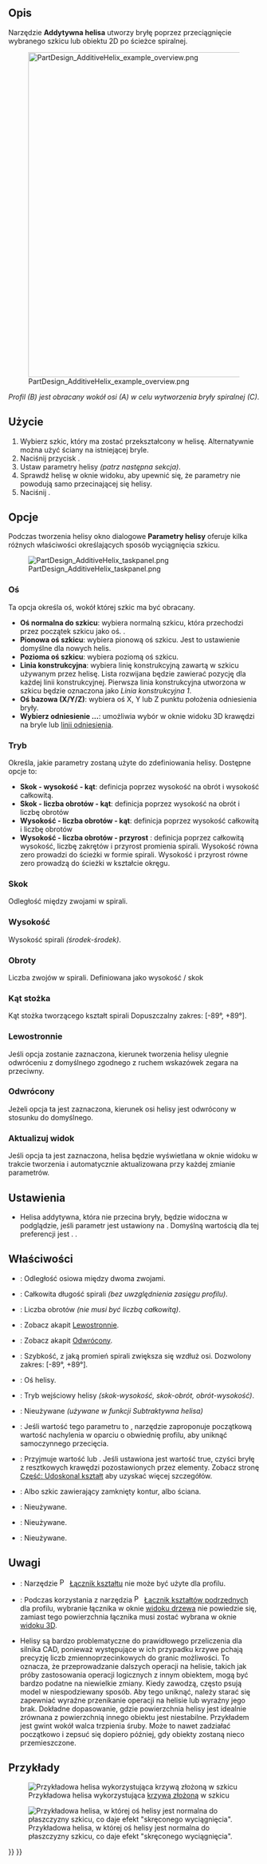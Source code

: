 <languages/>

{{Docnav/pl
|[[PartDesign_AdditivePipe/pl|Uzupełnianie wyciągnięciem wzdłuż ścieżki]]
|[[PartDesign_AdditiveBox/pl|Addytywny prostopadłościan]]
|[[PartDesign_Workbench/pl|środowisko pracy Projekt Części]]
|IconL=PartDesign_AdditivePipe.svg
|IconR=PartDesign_AdditiveBox.svg
|IconC=Workbench_PartDesign.svg
}}

{{GuiCommand/pl
|Name=PartDesign AdditiveHelix
|Name/pl=Projekt Części: Addytywna helisa
|MenuLocation=Projekt Części → Utwórz cechę przez dodanie → Addytywna helisa
|Workbenches=[[PartDesign_Workbench/pl|Projekt Części]]
|Version=0.19
|SeeAlso=[[PartDesign_SubtractiveHelix/pl|Komponent bryła pierwotna do odjęcia]]
}}

<span id="Description"></span>
==Opis==

Narzędzie '''Addytywna helisa''' utworzy bryłę poprzez przeciągnięcie wybranego szkicu lub obiektu 2D po ścieżce spiralnej.

[[File:PartDesign_AdditiveHelix_example_overview.png|none|650px]]

''Profil (B) jest obracany wokół osi (A) w celu wytworzenia bryły spiralnej (C)''.

<span id="Usage"></span>
==Użycie==

<div class="mw-translate-fuzzy">
# Wybierz szkic, który ma zostać przekształcony w helisę. Alternatywnie można użyć ściany na istniejącej bryle.
# Naciśnij przycisk {{Button|[[Image:PartDesign_AdditiveHelix.svg|16px]] '''Addytywna helisa'''}}.
# Ustaw parametry helisy ''(patrz następna sekcja)''.
# Sprawdź helisę w oknie widoku, aby upewnić się, że parametry nie powodują samo przecinającej się helisy.
# Naciśnij {{Button|OK}}.
</div>

<span id="Options"></span>
==Opcje==

Podczas tworzenia helisy okno dialogowe '''Parametry helisy''' oferuje kilka różnych właściwości określających sposób wyciągnięcia szkicu.

[[File:PartDesign_AdditiveHelix_taskpanel.png|frame|left]]

<span id="Axis"></span>
===Oś===

Ta opcja określa oś, wokół której szkic ma być obracany.
* '''Oś normalna do szkicu''': wybiera normalną szkicu, która przechodzi przez początek szkicu jako oś. {{Version/pl|0.20}}.
* '''Pionowa oś szkicu''': wybiera pionową oś szkicu. Jest to ustawienie domyślne dla nowych helis.
* '''Pozioma oś szkicu''': wybiera poziomą oś szkicu.
* '''Linia konstrukcyjna''': wybiera linię konstrukcyjną zawartą w szkicu używanym przez helisę. Lista rozwijana będzie zawierać pozycję dla każdej linii konstrukcyjnej. Pierwsza linia konstrukcyjna utworzona w szkicu będzie oznaczona jako ''Linia konstrukcyjna 1''.
* '''Oś bazowa (X/Y/Z)''': wybiera oś X, Y lub Z punktu położenia odniesienia bryły.
* '''Wybierz odniesienie ...''': umożliwia wybór w oknie widoku 3D krawędzi na bryle lub [[PartDesign_Line/pl|linii odniesienia]].

<span id="Mode"></span>
===Tryb===

Określa, jakie parametry zostaną użyte do zdefiniowania helisy. Dostępne opcje to:
* '''Skok - wysokość - kąt''': definicja poprzez wysokość na obrót i wysokość całkowitą.
* '''Skok - liczba obrotów - kąt''': definicja poprzez wysokość na obrót i liczbę obrotów
* '''Wysokość - liczba obrotów - kąt''': definicja poprzez wysokość całkowitą i liczbę obrotów
* '''Wysokość - liczba obrotów - przyrost''' {{Version/pl|0.20}}: definicja poprzez całkowitą wysokość, liczbę zakrętów i przyrost promienia spirali. Wysokość równa zero prowadzi do ścieżki w formie spirali. Wysokość i przyrost równe zero prowadzą do ścieżki w kształcie okręgu.

<span id="Pitch"></span>
===Skok===

Odległość między zwojami w spirali.

<span id="Height"></span>
===Wysokość===

Wysokość spirali ''(środek-środek)''.

<span id="Turns"></span>
===Obroty===

Liczba zwojów w spirali. Definiowana jako wysokość / skok

<span id="Cone_Angle"></span>
===Kąt stożka===

Kąt stożka tworzącego kształt spirali Dopuszczalny zakres: [-89°, +89°].

<span id="Left_handed"></span>
===Lewostronnie===

Jeśli opcja zostanie zaznaczona, kierunek tworzenia helisy ulegnie odwróceniu z domyślnego zgodnego z ruchem wskazówek zegara na przeciwny.

<span id="Reversed"></span>
===Odwrócony===

Jeżeli opcja ta jest zaznaczona, kierunek osi helisy jest odwrócony w stosunku do domyślnego.

<span id="Update_view"></span>
===Aktualizuj widok===

Jeśli opcja ta jest zaznaczona, helisa będzie wyświetlana w oknie widoku w trakcie tworzenia i automatycznie aktualizowana przy każdej zmianie parametrów.

<span id="Preferences"></span>
==Ustawienia==

* Helisa addytywna, która nie przecina bryły, będzie widoczna w podglądzie, jeśli parametr {{MenuCommand|Przybory → Edycja parameterów... → BaseApp → Preferencje → Mod → PartDesign → AdditiveHelixPreview}} jest ustawiony na {{TRUE/pl}}. Domyślną wartością dla tej preferencji jest {{FALSE/pl}}. {{Version/pl|0.20}}.

<span id="Properties"></span>
==Właściwości==

* {{PropertyData|Skok}}: Odległość osiowa między dwoma zwojami.
* {{PropertyData|Wysokość}}: Całkowita długość spirali ''(bez uwzględnienia zasięgu profilu)''.
* {{PropertyData|Obroty}}: Liczba obrotów ''(nie musi być liczbą całkowitą)''.
* {{PropertyData|Lewostronnie}}: Zobacz akapit [[#Lewostronnie|Lewostronnie]].
* {{PropertyData|Odwrócony}}: Zobacz akapit [[#Odwrócony|Odwrócony]].
* {{PropertyData|Kąt}}: Szybkość, z jaką promień spirali zwiększa się wzdłuż osi. Dozwolony zakres: [-89°, +89°].
* {{PropertyData|Oś odniesienia}}: Oś helisy.
* {{PropertyData|Tryb}}: Tryb wejściowy helisy ''(skok-wysokość, skok-obrót, obrót-wysokość)''.
* {{PropertyData|Zewnętrzny}}: Nieużywane ''(używane w funkcji Subtraktywna helisa)''
* {{PropertyData|Został edytowany}}: Jeśli wartość tego parametru to {{false/pl}}, narzędzie zaproponuje początkową wartość nachylenia w oparciu o obwiednię profilu, aby uniknąć samoczynnego przecięcia.
* {{PropertyData|Ulepsz}}: Przyjmuje wartość {{true/pl}} lub {{false/pl}}. Jeśli ustawiona jest wartość true, czyści bryłę z resztkowych krawędzi pozostawionych przez elementy. Zobacz stronę [[Part_RefineShape/pl|Część: Udoskonal kształt]] aby uzyskać więcej szczegółów.
* {{PropertyData|Profil}}: Albo szkic zawierający zamknięty kontur, albo ściana.
* {{PropertyData|Płaszczyzna środkowa}}: Nieużywane.
* {{PropertyData|Aż do ściany}}: Nieużywane.
* {{PropertyData|Zezwalaj na wiele ścian}}: Nieużywane.

<span id="Notes"></span>
==Uwagi==

* {{VersionMinus/pl|0.21}}: Narzędzie [[File:PartDesign_ShapeBinder.svg|16px]] [[PartDesign_ShapeBinder/pl|Łącznik kształtu]] nie może być użyte dla profilu.
* {{VersionMinus/pl|0.21}}: Podczas korzystania z narzędzia [[File:PartDesign_SubShapeBinder.svg|16px]] [[PartDesign_SubShapeBinder/pl|Łącznik kształtów podrzędnych]] dla profilu, wybranie łącznika w oknie [[Tree_view/pl|widoku drzewa]] nie powiedzie się, zamiast tego powierzchnia łącznika musi zostać wybrana w oknie [[3D_view/pl|widoku 3D]].
* Helisy są bardzo problematyczne do prawidłowego przeliczenia dla silnika CAD, ponieważ występujące w ich przypadku krzywe pchają precyzję liczb zmiennoprzecinkowych do granic możliwości. To oznacza, że przeprowadzanie dalszych operacji na helisie, takich jak próby zastosowania operacji logicznych z innym obiektem, mogą być bardzo podatne na niewielkie zmiany. Kiedy zawodzą, często psują model w niespodziewany sposób. Aby tego uniknąć, należy starać się zapewniać wyraźne przenikanie operacji na helisie lub wyraźny jego brak. Dokładne dopasowanie, gdzie powierzchnia helisy jest idealnie zrównana z powierzchnią innego obiektu jest niestabilne. Przykładem jest gwint wokół walca trzpienia śruby. Może to nawet zadziałać początkowo i zepsuć się dopiero później, gdy obiekty zostaną nieco przemieszczone.

<span id="Examples"></span>
==Przykłady==

[[File:PartDesign_AdditiveHelix_example_bspline.png|frame|left|Przykładowa helisa wykorzystująca [[Sketcher_CreateBSpline/pl|krzywą złożoną]] w szkicu]]

[[File:PartDesign_AdditiveHelix_example_twisting_pad.png|frame|left|Przykładowa helisa, w której oś helisy jest normalna do płaszczyzny szkicu, co daje efekt "skręconego  wyciągnięcia".]]


{{Docnav/pl
|[[PartDesign_AdditivePipe/pl|Uzupełnianie wyciągnięciem wzdłuż ścieżki]]
|[[PartDesign_AdditiveBox/pl|Addytywny prostopadłościan]]
|[[PartDesign_Workbench/pl|środowisko pracy Projekt Części]]
|IconL=PartDesign_AdditivePipe.svg
|IconR=PartDesign_AdditiveBox.svg
|IconC=Workbench_PartDesign.svg
}}

{{PartDesign Tools navi{{#translation:}}}}
{{Userdocnavi{{#translation:}}}}